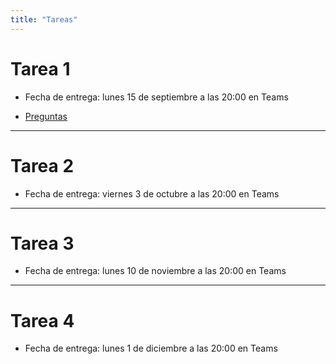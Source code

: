 ```yaml
---
title: "Tareas"
---
```


# Tarea 1

- Fecha de entrega: lunes 15 de septiembre a las 20:00 en Teams

- [Preguntas](./tarea-1.qmd)

---

# Tarea 2

- Fecha de entrega: viernes 3 de octubre a las 20:00 en Teams


---

# Tarea 3

- Fecha de entrega: lunes 10 de noviembre a las 20:00 en Teams


---

# Tarea 4

- Fecha de entrega: lunes 1 de diciembre a las 20:00 en Teams



